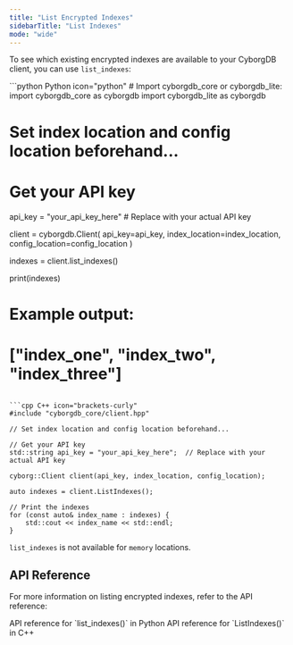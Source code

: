```yaml
---
title: "List Encrypted Indexes"
sidebarTitle: "List Indexes"
mode: "wide"
---
```


To see which existing encrypted indexes are available to your CyborgDB client, you can use `list_indexes`:

<CodeGroup>
```python Python icon="python"
# Import cyborgdb_core or cyborgdb_lite:
import cyborgdb_core as cyborgdb
import cyborgdb_lite as cyborgdb

# Set index location and config location beforehand...

# Get your API key
api_key = "your_api_key_here"  # Replace with your actual API key

client = cyborgdb.Client(
    api_key=api_key,
    index_location=index_location,
    config_location=config_location
)

indexes = client.list_indexes()

print(indexes)
# Example output:
# ["index_one", "index_two", "index_three"]
```

```cpp C++ icon="brackets-curly"
#include "cyborgdb_core/client.hpp"

// Set index location and config location beforehand...

// Get your API key
std::string api_key = "your_api_key_here";  // Replace with your actual API key

cyborg::Client client(api_key, index_location, config_location);

auto indexes = client.ListIndexes();

// Print the indexes
for (const auto& index_name : indexes) {
    std::cout << index_name << std::endl;
}
```
</CodeGroup>

<Note>`list_indexes` is not available for `memory` locations.</Note>

## API Reference

For more information on listing encrypted indexes, refer to the API reference:

<CardGroup cols={2}>
    <Card title="Python API Reference" href="../../python/client/list-indexes" icon="python">
        API reference for `list_indexes()` in Python
    </Card>
    <Card title="C++ API Reference" href="../../cpp/client/list-indexes" icon="brackets-curly">
        API reference for `ListIndexes()` in C++
    </Card>
</CardGroup>